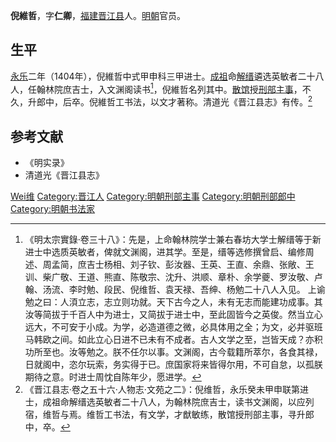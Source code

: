 '''倪維哲'''，字'''仁卿'''，[[福建|福建]][[晋江县|晋江县]]人。[[明朝|明朝]]官员。

== 生平 ==
[[永乐|永乐]]二年（1404年），倪維哲中式甲申科三甲进士。[[明成祖|成祖]]命[[解缙|解缙]]遴选英敏者二十八人，任翰林院庶吉士，入文渊阁读书<ref>《明太宗實錄·卷三十八》：先是，上命翰林院学士兼右春坊大学士解缙等于新进士中选质英敏者，俾就文渊阁，进其学。至是，缙等选修撰曾启、编修周述、周孟简，庶吉士杨相、刘子钦、彭汝器、王英、王直、余鼎、张敞、王训、柴广敬、王道、熊直、陈敬宗、沈升、洪顺、章朴、余学夔、罗汝敬、卢翰、汤流、李时勉、段民、倪维哲、袁天禄、吾绅、杨勉二十八人入见。 上谕勉之曰：人湏立志，志立则功就。天下古今之人，未有无志而能建功成事。其汝等简拔于千百人中为进士，又简拔于进士中，至此固皆今之英俊。然当立心远大，不可安于小成。为学，必造道德之微，必具体用之全；为文，必并驱班马韩欧之间。如此立心日进不已未有不成者。古人文学之至，岂皆天成？亦积功所至也。汝等勉之。朕不任尔以事。文渊阁，古今载籍所萃尔，各食其禄，日就阁中，恣尔玩索，务实得于已。庶国家将来皆得尔用，不可自怠，以孤朕期待之意。时进士周忱自陈年少，愿进学。</ref>，倪維哲名列其中。[[散馆|散馆]]授[[刑部|刑部]][[主事|主事]]，不久，升郎中，后卒。倪維哲工书法，以文才著称。清道光《晋江县志》有传。<ref>《晋江县志·卷之五十六·人物志·文苑之二》：倪维哲，永乐癸未甲申联第进士，成祖命解缙选英敏者二十八人，为翰林院庶吉士，读书文渊阁，以应列宿，维哲与焉。维哲工书法，有文学，才猷敏练，散馆授刑部主事，寻升郎中，卒。</ref>

== 参考文献 ==
{{reflist}}
*《明实录》
*清道光《晋江县志》

{{永樂二年甲申科殿試金榜}}

{{Authority control}}

{{DEFAULTSORT:Ni倪}}
[[Category:倪姓|Wei维]]
[[Category:晋江人|Category:晋江人]]
[[Category:明朝刑部主事|Category:明朝刑部主事]]
[[Category:明朝刑部郎中|Category:明朝刑部郎中]]
[[Category:明朝书法家|Category:明朝书法家]]


{{明朝人物小作品}}